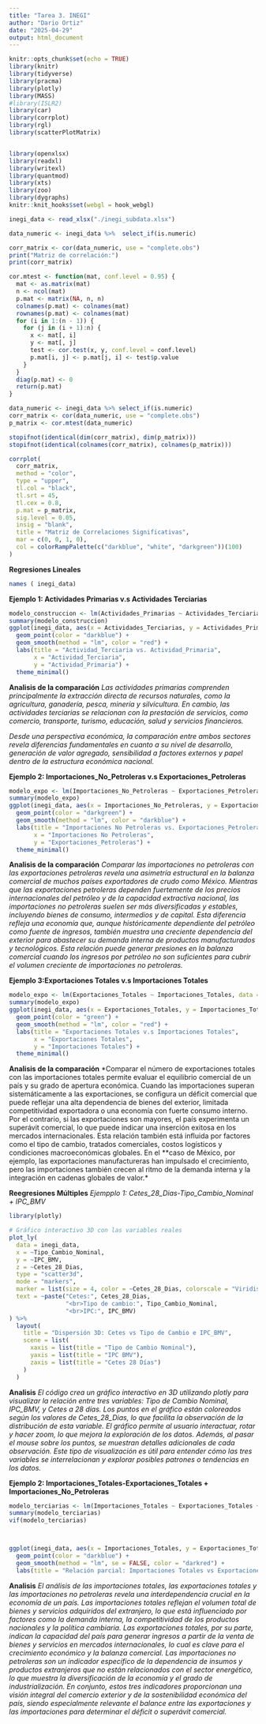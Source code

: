 ---
title: "Tarea 3. INEGI"
author: "Dario Ortiz"
date: "2025-04-29"
output: html_document
---

```{r setup, include=FALSE}
knitr::opts_chunk$set(echo = TRUE)
library(knitr)
library(tidyverse)
library(pracma)
library(plotly)
library(MASS)
#library(ISLR2)
library(car)
library(corrplot)
library(rgl)
library(scatterPlotMatrix)


library(openxlsx)
library(readxl)
library(writexl)
library(quantmod)
library(xts)
library(zoo)
library(dygraphs)
knitr::knit_hooks$set(webgl = hook_webgl)
```


```{r}
inegi_data <- read_xlsx("./inegi_subdata.xlsx")
```

```{r}
data_numeric <- inegi_data %>%  select_if(is.numeric)
```


```{r}
corr_matrix <- cor(data_numeric, use = "complete.obs")
print("Matriz de correlación:")
print(corr_matrix)

```



```{r}
cor.mtest <- function(mat, conf.level = 0.95) {
  mat <- as.matrix(mat)
  n <- ncol(mat)
  p.mat <- matrix(NA, n, n)
  colnames(p.mat) <- colnames(mat)
  rownames(p.mat) <- colnames(mat)
  for (i in 1:(n - 1)) {
    for (j in (i + 1):n) {
      x <- mat[, i]
      y <- mat[, j]
      test <- cor.test(x, y, conf.level = conf.level)
      p.mat[i, j] <- p.mat[j, i] <- test$p.value
    }
  }
  diag(p.mat) <- 0
  return(p.mat)
}

data_numeric <- inegi_data %>% select_if(is.numeric)
corr_matrix <- cor(data_numeric, use = "complete.obs")
p_matrix <- cor.mtest(data_numeric)  

stopifnot(identical(dim(corr_matrix), dim(p_matrix)))
stopifnot(identical(colnames(corr_matrix), colnames(p_matrix)))

corrplot(
  corr_matrix, 
  method = "color",        
  type = "upper",          
  tl.col = "black",       
  tl.srt = 45,
  tl.cex = 0.8,
  p.mat = p_matrix,        
  sig.level = 0.05,       
  insig = "blank",         
  title = "Matriz de Correlaciones Significativas",
  mar = c(0, 0, 1, 0),     
  col = colorRampPalette(c("darkblue", "white", "darkgreen"))(100)  
)
```

**Regresiones Lineales**
```{r}
names ( inegi_data)

```
**Ejemplo 1: Actividades Primarias v.s Actividades Terciarias**
```{r}
modelo_construccion <- lm(Actividades_Primarias ~ Actividades_Terciarias, data = inegi_data)
summary(modelo_construccion)
ggplot(inegi_data, aes(x = Actividades_Terciarias, y = Actividades_Primarias)) +
  geom_point(color = "darkblue") +
  geom_smooth(method = "lm", color = "red") +
  labs(title = "Actividad_Terciaria vs. Actividad_Primaria",
       x = "Actividad_Terciaria",
       y = "Actividad_Primaria") +
  theme_minimal()
```

**Analisis de la comparación**
*Las actividades primarias comprenden principalmente la extracción directa de recursos* *naturales, como la agricultura, ganadería, pesca, minería y silvicultura. En cambio, las* *actividades terciarias se relacionan con la prestación de servicios, como comercio,* *transporte, turismo, educación, salud y servicios financieros.*

*Desde una perspectiva económica, la comparación entre ambos sectores revela diferencias* *fundamentales en cuanto a su nivel de desarrollo, generación de valor agregado, sensibilidad a factores externos y papel dentro de la estructura económica nacional.*


**Ejemplo 2: Importaciones_No_Petroleras v.s Exportaciones_Petroleras**
```{r}
modelo_expo <- lm(Importaciones_No_Petroleras ~ Exportaciones_Petroleras, data = inegi_data)
summary(modelo_expo)
ggplot(inegi_data, aes(x = Importaciones_No_Petroleras, y = Exportaciones_Petroleras)) +
  geom_point(color = "darkgreen") +
  geom_smooth(method = "lm", color = "darkblue") +
  labs(title = "Importaciones No Petroleras vs. Exportaciones_Petroleras",
       x = "Importaciones No Petroleras",
       y = "Exportaciones_Petroleras") +
  theme_minimal()
```
**Analisis de la comparación**
*Comparar las importaciones no petroleras con las exportaciones petroleras revela una* *asimetría estructural en la balanza comercial de muchos países exportadores de crudo como* *México. Mientras que las exportaciones petroleras dependen fuertemente de los precios* *internacionales del petróleo y de la capacidad extractiva nacional, las importaciones no* *petroleras suelen ser más diversificadas y estables, incluyendo bienes de consumo,* *intermedios y de capital. Esta diferencia refleja una economía que, aunque históricamente dependiente del petróleo como fuente de ingresos, también muestra una creciente dependencia* *del exterior para abastecer su demanda interna de productos manufacturados y tecnológicos.* *Esta relación puede generar presiones en la balanza comercial cuando los ingresos por* *petróleo no son suficientes para cubrir el volumen creciente de importaciones no petroleras.*

**Ejemplo 3:Exportaciones Totales v.s Importaciones Totales**
```{r}
modelo_expo <- lm(Exportaciones_Totales ~ Importaciones_Totales, data = inegi_data)
summary(modelo_expo)
ggplot(inegi_data, aes(x = Exportaciones_Totales, y = Importaciones_Totales)) +
  geom_point(color = "green") +
  geom_smooth(method = "lm", color = "red") +
  labs(title = "Exportaciones Totales v.s Importaciones Totales",
       x = "Exportaciones Totales",
       y = "Importaciones Totales") +
  theme_minimal()
```
**Analisis de la comparación**
*Comparar el número de exportaciones totales con las importaciones totales permite evaluar el equilibrio comercial de un país y su grado de apertura económica. Cuando las importaciones superan sistemáticamente a las exportaciones, se configura un déficit comercial que puede reflejar una alta dependencia de bienes del exterior, limitada competitividad exportadora o una economía con fuerte consumo interno. Por el contrario, si las exportaciones son mayores, el país experimenta un superávit comercial, lo que puede indicar una inserción exitosa en los mercados internacionales. Esta relación también está influida por factores como el tipo de cambio, tratados comerciales, costos logísticos y condiciones macroeconómicas globales. En el **caso de México, por ejemplo, las exportaciones manufactureras han impulsado el crecimiento, pero las importaciones también crecen al ritmo de la demanda interna y la integración en cadenas globales de valor.*

**Reegresiones Múltiples**
*Ejempplo 1: Cetes_28_Dias-Tipo_Cambio_Nominal + IPC_BMV*
```{r}
library(plotly)

# Gráfico interactivo 3D con las variables reales
plot_ly(
  data = inegi_data,
  x = ~Tipo_Cambio_Nominal,
  y = ~IPC_BMV,
  z = ~Cetes_28_Dias,
  type = "scatter3d",
  mode = "markers",
  marker = list(size = 4, color = ~Cetes_28_Dias, colorscale = "Viridis"),
  text = ~paste("Cetes:", Cetes_28_Dias,
                "<br>Tipo de cambio:", Tipo_Cambio_Nominal,
                "<br>IPC:", IPC_BMV)
) %>%
  layout(
    title = "Dispersión 3D: Cetes vs Tipo de Cambio e IPC_BMV",
    scene = list(
      xaxis = list(title = "Tipo de Cambio Nominal"),
      yaxis = list(title = "IPC BMV"),
      zaxis = list(title = "Cetes 28 Días")
    )
  )

```

**Analisis**
*El código crea un gráfico interactivo en 3D utilizando plotly para visualizar la relación entre tres variables: Tipo de Cambio Nominal, IPC_BMV, y Cetes a 28 días. Los puntos en el gráfico están coloreados según los valores de Cetes_28_Dias, lo que facilita la observación de la distribución de esta variable. El gráfico permite al usuario interactuar, rotar y hacer zoom, lo que mejora la exploración de los datos. Además, al pasar el mouse sobre los puntos, se muestran detalles adicionales de cada observación. Este tipo de visualización es útil para entender cómo las tres variables se interrelacionan y explorar posibles patrones o tendencias en los datos.*


**Ejemplo 2: Importaciones_Totales-Exportaciones_Totales + Importaciones_No_Petroleras**
```{r}
modelo_terciarias <- lm(Importaciones_Totales ~ Exportaciones_Totales + Importaciones_No_Petroleras, data = inegi_data)
summary(modelo_terciarias)
vif(modelo_terciarias)  



ggplot(inegi_data, aes(x = Importaciones_Totales, y = Exportaciones_Totales)) +
  geom_point(color = "darkblue") +
  geom_smooth(method = "lm", se = FALSE, color = "darkred") +
  labs(title = "Relación parcial: Importaciones Totales vs Exportaciones Totales")
```

**Analisis**
*El análisis de las importaciones totales, las exportaciones totales y las importaciones no petroleras revela una interdependencia crucial en la economía de un país. Las importaciones totales reflejan el volumen total de bienes y servicios adquiridos del extranjero, lo que está influenciado por factores como la demanda interna, la competitividad de los productos nacionales y la política cambiaria. Las exportaciones totales, por su parte, indican la capacidad del país para generar ingresos a partir de la venta de bienes y servicios en mercados internacionales, lo cual es clave para el crecimiento económico y la balanza comercial. Las importaciones no petroleras son un indicador específico de la dependencia de insumos y productos extranjeros que no están relacionados con el sector energético, lo que muestra la diversificación de la economía y el grado de industrialización. En conjunto, estos tres indicadores proporcionan una visión integral del comercio exterior y de la sostenibilidad económica del país, siendo especialmente relevante el balance entre las exportaciones y las importaciones para determinar el déficit o superávit comercial.*